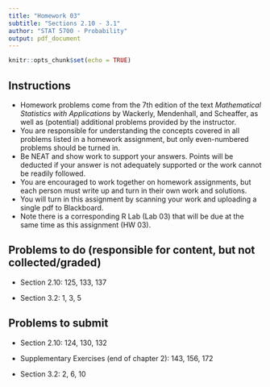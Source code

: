 ```yaml
---
title: "Homework 03"
subtitle: "Sections 2.10 - 3.1"
author: "STAT 5700 - Probability"
output: pdf_document
---
```


```r
knitr::opts_chunk$set(echo = TRUE)
```

## Instructions

- Homework problems come from the 7th edition of the text *Mathematical Statistics with Applications* by Wackerly, Mendenhall, and Scheaffer, as well as (potential) additional problems provided by the instructor.
- You are responsible for understanding the concepts covered in all problems listed in a homework assignment, but only even-numbered problems should be turned in. 
- Be NEAT and show work to support your answers. Points will be deducted if your answer is not adequately supported or the work cannot be readily followed. 
- You are encouraged to work together on homework assignments, but each person must write up and turn in their own work and solutions. 
- You will turn in this assignment by scanning your work and uploading a single pdf to Blackboard. 
- Note there is a corresponding R Lab (Lab 03) that will be due at the same time as this assignment (HW 03). 

## Problems to do (responsible for content, but not collected/graded)

+ Section 2.10: 125, 133, 137

+ Section 3.2: 1, 3, 5

## Problems to submit

+ Section 2.10: 124, 130, 132

+ Supplementary Exercises (end of chapter 2): 143, 156, 172

+ Section 3.2: 2, 6, 10


